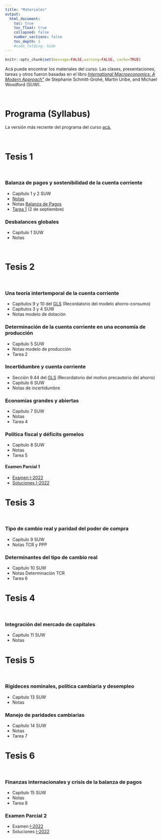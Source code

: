 ```yaml
---
title: "Materiales"
output:
  html_document:
    toc: true
    toc_float: true
    collapsed: false
    number_sections: false
    toc_depth: 1
    #code_folding: hide
---
```


```r
knitr::opts_chunk$set(message=FALSE,warning=FALSE, cache=TRUE)
```

Acá puede encontrar los materiales del curso. Las clases, presentaciones, tareas y otros fueron basadas en el libro [*International Macroeconomics: A Modern Approach"*](https://press.princeton.edu/books/hardcover/9780691170640/international-macroeconomics) de Stephanie Schmitt-Grohé, Martín Uribe, and Michael Woodford (SUW).

<br>

# Programa (Syllabus)

La versión más reciente del programa del curso [acá.](materials/MacroInternacional_II22.pdf)

<br>

# Tesis 1

<br>

### Balanza de pagos y sostenibilidad de la cuenta corriente

* Capítulo 1 y 2 SUW
* [Notas](materials/bop_sustca.pdf)
* Notas [Balanza de Pagos](materials/Notas_BP.doc)
* [Tarea 1](materials/Tarea_1.pdf) (2 de septiembre)

### Desbalances globales

* Capítulo 1 SUW
* Notas

<br>

# Tesis 2 

<br>

### Una teoría intertemporal de la cuenta corriente

* Capítulos 9 y 10 del [GLS](https://www3.nd.edu/~esims1/GLS_may_2021.pdf) (Recordatorio del modelo ahorro-consumo)
* Capítulos 3 y 4 SUW
* Notas modelo de dotación



### Determinación de la cuenta corriente en una economía de producción

* Capítulo 5 SUW
* Notas modelo de producción
* Tarea 2

### Incertidumbre y cuenta corriente

* Sección 9.44 del [GLS](https://www3.nd.edu/~esims1/GLS_may_2021.pdf) (Recordatorio del motivo precautorio del ahorro)
* Capítulo 6 SUW
* Notas de incertidumbre


### Economías grandes y abiertas

* Capítulo 7 SUW
* Notas
* Tarea 4


### Política fiscal y déficits gemelos

* Capítulo 8 SUW
* Notas
* Tarea 5

#### Examen Parcial 1 

* [Examen I-2022](materials/MT1A.pdf) 
* [Soluciones I-2022](materials/MT1-Solutions.pdf) 

# Tesis 3 

<br>

### Tipo de cambio real y paridad del poder de compra


* Capítulo 9 SUW
* Notas TCR y PPP


### Determinantes del tipo de cambio real

* Capítulo 10 SUW
* Notas Determinación TCR
* Tarea 6

# Tesis 4

<br>

### Integración del mercado de capitales

* Capítulo 11 SUW
* Notas

# Tesis 5

<br>

### Rigideces nominales, política cambiaria y desempleo 

* Capítulo 13 SUW
* Notas


### Manejo de paridades cambiarias

* Capítulo 14 SUW
* Notas
* Tarea 7


# Tesis 6

<br>

### Finanzas internacionales y crisis de la balanza de pagos

* Capítulo 15 SUW
* Notas
* Tarea 8

### Examen Parcial 2

* Examen [ I-2022](materials/MT2A.pdf)
* Soluciones [ I-2022](materials/MT2Sol.pdf)
